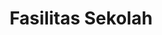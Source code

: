 ---
title: Fasilitas Sekolah
blocks:
  - background: bg-purple-50/80
    headline: Fasilitas Lengkap dan Modern
    tagline: Mendukung Proses Pembelajaran yang Berkualitas
    actions:
      - label: Lihat Galeri
        type: button
        icon:
          name: BiImages
          color: white
        link: /galeri-kontak
      - label: Kunjungi Sekolah
        type: link
        link: /galeri-kontak
    image:
      src: '/uploads/fasilitas-hero.jpg'
      alt: Fasilitas Sekolah
      videoUrl: ''
    _template: hero
  - title: Fasilitas Akademik
    description: Ruang belajar yang nyaman dan dilengkapi teknologi modern
    items:
      - icon:
          name: BiChalkboard
          color: blue
          style: float
        title: Ruang Kelas Ber-AC
        text: >
          32 ruang kelas dengan kapasitas maksimal 25 siswa per kelas, 
          dilengkapi AC, smart board, proyektor, dan sound system untuk 
          kenyamanan belajar optimal.
      - icon:
          name: BiBook
          color: green
          style: float
        title: Perpustakaan Digital
        text: >
          Perpustakaan modern dengan koleksi 5000+ buku fisik dan akses 
          e-book unlimited. Dilengkapi area baca yang nyaman, komputer 
          untuk penelitian, dan sistem peminjaman digital.
      - icon:
          name: BiFlask
          color: red
          style: float
        title: Laboratorium IPA
        text: >
          Laboratorium Fisika, Kimia, dan Biologi dengan peralatan lengkap 
          untuk praktikum. Mendukung pembelajaran berbasis eksperimen 
          dan penelitian ilmiah siswa.
      - icon:
          name: BiDesktop
          color: purple
          style: float
        title: Lab Komputer
        text: >
          2 laboratorium komputer dengan 40 unit PC terbaru, akses internet 
          fiber optic, dan software pembelajaran programming, desain grafis, 
          dan multimedia.
      - icon:
          name: BiGlobe
          color: orange
          style: float
        title: Lab Bahasa
        text: >
          Laboratorium bahasa dengan sistem audio-visual interaktif untuk 
          pembelajaran Bahasa Indonesia, Inggris, dan Arab yang lebih efektif.
      - icon:
          name: BiMicrophone
          color: pink
          style: float
        title: Aula Serbaguna
        text: >
          Aula berkapasitas 500 orang dengan panggung, sound system profesional, 
          dan lighting untuk berbagai acara sekolah dan pertunjukan siswa.
    _template: features
  - title: Fasilitas Olahraga
    description: Berbagai fasilitas olahraga untuk mendukung kesehatan dan prestasi siswa
    items:
      - icon:
          name: BiFootball
          color: green
          style: float
        title: Lapangan Futsal
        text: >
          Lapangan futsal indoor dengan rumput sintetis standar FIFA, 
          pencahayaan LED, dan tribun untuk penonton.
      - icon:
          name: BiBasketball
          color: orange
          style: float
        title: Lapangan Basket
        text: >
          Lapangan basket outdoor dengan ring standar internasional, 
          lantai interlock yang aman, dan pagar pembatas.
      - icon:
          name: BiTrophy
          color: blue
          style: float
        title: Lapangan Voli
        text: >
          Lapangan voli indoor di dalam aula dengan net standar 
          dan lantai yang aman untuk bermain.
      - icon:
          name: BiRun
          color: red
          style: float
        title: Track Lari
        text: >
          Track lari 200 meter mengelilingi lapangan utama dengan 
          permukaan tartrak yang nyaman untuk berlari.
      - icon:
          name: BiSwim
          color: cyan
          style: float
        title: Kolam Renang
        text: >
          Kolam renang semi-olimpik dengan kedalaman 1-2 meter, 
          sistem filtrasi modern, dan area tribun untuk penonton.
      - icon:
          name: BiDumbbell
          color: gray
          style: float
        title: Gymnasium
        text: >
          Ruang fitness dengan berbagai alat olahraga modern untuk 
          latihan fisik dan pengembangan kebugaran siswa.
    _template: features
  - background: bg-zinc-50
    title: Statistik Fasilitas
    description: >-
      Data lengkap fasilitas yang tersedia di sekolah kami untuk 
      mendukung kegiatan pembelajaran dan ekstrakurikuler.
    stats:
      - stat: 32
        type: Ruang Kelas
      - stat: 8
        type: Laboratorium
      - stat: 5
        type: Lapangan Olahraga
      - stat: 50+
        type: Fasilitas Penunjang
    _template: stats
  - title: Fasilitas Penunjang Lainnya
    description: >
      Fasilitas pendukung yang membuat lingkungan sekolah nyaman dan kondusif
      
      
      **Fasilitas Kesehatan:**
      - UKS dengan perawat berpengalaman
      - Ruang isolasi untuk siswa yang sakit
      - Kotak P3K di setiap lantai
      - Kerjasama dengan klinik terdekat
      
      
      **Fasilitas Keamanan:**
      - Security 24 jam dengan CCTV
      - Akses control dengan kartu siswa
      - Emergency button di setiap ruangan
      - Sistem fire alarm dan sprinkler
      
      
      **Fasilitas Transportasi:**
      - Antar jemput sekolah dengan 10 unit bus
      - Area parkir yang luas dan aman
      - Terminal khusus untuk bus sekolah
      - Jalur khusus untuk penjemputan siswa
      
      
      **Fasilitas Makan dan Istirahat:**
      - Kantin sehat dengan menu bergizi
      - Musholla untuk kegiatan ibadah
      - Taman sekolah yang asri
      - Area istirahat yang nyaman
    _template: content
  - title: 'Testimoni tentang Fasilitas'
    description: >-
      Pendapat orang tua dan siswa tentang kualitas fasilitas sekolah kami.
    testimonials:
      - quote: >-
          Fasilitas sekolah ini benar-benar lengkap dan modern. Anak saya 
          sangat senang belajar di sini karena semua kebutuhan tersedia.
        author: Ibu Ratna Sari
        role: Orang Tua Siswa Kelas 5
        avatar: /uploads/testimonials/parent3.jpg
      - quote: >-
          Laboratorium komputernya keren banget! Saya jadi lebih semangat 
          belajar programming dan desain grafis di sekolah.
        author: Rizky Pratama
        role: Siswa Kelas 9
        avatar: /uploads/testimonials/student1.jpg
      - quote: >-
          Perpustakaannya nyaman banget untuk baca dan ngerjain tugas. 
          Koleksi bukunya juga lengkap, ada e-book juga!
        author: Sinta Dewi
        role: Siswa Kelas 8
        avatar: /uploads/testimonials/student2.jpg
    _template: testimonial
  - title: Kunjungi Fasilitas Kami
    description: >-
      Lihat langsung fasilitas lengkap sekolah kami. Jadwalkan kunjungan 
      untuk melihat semua fasilitas yang tersedia.
    actions:
      - label: Jadwalkan Kunjungan
        type: button
        icon:
          name: BiCalendar
          color: white
          style: ''
        link: /galeri-kontak
      - label: Lihat Galeri Foto
        type: link
        link: /galeri-kontak
    _template: cta
---